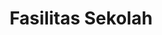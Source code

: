 ---
title: Fasilitas Sekolah
blocks:
  - background: bg-purple-50/80
    headline: Fasilitas Lengkap dan Modern
    tagline: Mendukung Proses Pembelajaran yang Berkualitas
    actions:
      - label: Lihat Galeri
        type: button
        icon:
          name: BiImages
          color: white
        link: /galeri-kontak
      - label: Kunjungi Sekolah
        type: link
        link: /galeri-kontak
    image:
      src: '/uploads/fasilitas-hero.jpg'
      alt: Fasilitas Sekolah
      videoUrl: ''
    _template: hero
  - title: Fasilitas Akademik
    description: Ruang belajar yang nyaman dan dilengkapi teknologi modern
    items:
      - icon:
          name: BiChalkboard
          color: blue
          style: float
        title: Ruang Kelas Ber-AC
        text: >
          32 ruang kelas dengan kapasitas maksimal 25 siswa per kelas, 
          dilengkapi AC, smart board, proyektor, dan sound system untuk 
          kenyamanan belajar optimal.
      - icon:
          name: BiBook
          color: green
          style: float
        title: Perpustakaan Digital
        text: >
          Perpustakaan modern dengan koleksi 5000+ buku fisik dan akses 
          e-book unlimited. Dilengkapi area baca yang nyaman, komputer 
          untuk penelitian, dan sistem peminjaman digital.
      - icon:
          name: BiFlask
          color: red
          style: float
        title: Laboratorium IPA
        text: >
          Laboratorium Fisika, Kimia, dan Biologi dengan peralatan lengkap 
          untuk praktikum. Mendukung pembelajaran berbasis eksperimen 
          dan penelitian ilmiah siswa.
      - icon:
          name: BiDesktop
          color: purple
          style: float
        title: Lab Komputer
        text: >
          2 laboratorium komputer dengan 40 unit PC terbaru, akses internet 
          fiber optic, dan software pembelajaran programming, desain grafis, 
          dan multimedia.
      - icon:
          name: BiGlobe
          color: orange
          style: float
        title: Lab Bahasa
        text: >
          Laboratorium bahasa dengan sistem audio-visual interaktif untuk 
          pembelajaran Bahasa Indonesia, Inggris, dan Arab yang lebih efektif.
      - icon:
          name: BiMicrophone
          color: pink
          style: float
        title: Aula Serbaguna
        text: >
          Aula berkapasitas 500 orang dengan panggung, sound system profesional, 
          dan lighting untuk berbagai acara sekolah dan pertunjukan siswa.
    _template: features
  - title: Fasilitas Olahraga
    description: Berbagai fasilitas olahraga untuk mendukung kesehatan dan prestasi siswa
    items:
      - icon:
          name: BiFootball
          color: green
          style: float
        title: Lapangan Futsal
        text: >
          Lapangan futsal indoor dengan rumput sintetis standar FIFA, 
          pencahayaan LED, dan tribun untuk penonton.
      - icon:
          name: BiBasketball
          color: orange
          style: float
        title: Lapangan Basket
        text: >
          Lapangan basket outdoor dengan ring standar internasional, 
          lantai interlock yang aman, dan pagar pembatas.
      - icon:
          name: BiTrophy
          color: blue
          style: float
        title: Lapangan Voli
        text: >
          Lapangan voli indoor di dalam aula dengan net standar 
          dan lantai yang aman untuk bermain.
      - icon:
          name: BiRun
          color: red
          style: float
        title: Track Lari
        text: >
          Track lari 200 meter mengelilingi lapangan utama dengan 
          permukaan tartrak yang nyaman untuk berlari.
      - icon:
          name: BiSwim
          color: cyan
          style: float
        title: Kolam Renang
        text: >
          Kolam renang semi-olimpik dengan kedalaman 1-2 meter, 
          sistem filtrasi modern, dan area tribun untuk penonton.
      - icon:
          name: BiDumbbell
          color: gray
          style: float
        title: Gymnasium
        text: >
          Ruang fitness dengan berbagai alat olahraga modern untuk 
          latihan fisik dan pengembangan kebugaran siswa.
    _template: features
  - background: bg-zinc-50
    title: Statistik Fasilitas
    description: >-
      Data lengkap fasilitas yang tersedia di sekolah kami untuk 
      mendukung kegiatan pembelajaran dan ekstrakurikuler.
    stats:
      - stat: 32
        type: Ruang Kelas
      - stat: 8
        type: Laboratorium
      - stat: 5
        type: Lapangan Olahraga
      - stat: 50+
        type: Fasilitas Penunjang
    _template: stats
  - title: Fasilitas Penunjang Lainnya
    description: >
      Fasilitas pendukung yang membuat lingkungan sekolah nyaman dan kondusif
      
      
      **Fasilitas Kesehatan:**
      - UKS dengan perawat berpengalaman
      - Ruang isolasi untuk siswa yang sakit
      - Kotak P3K di setiap lantai
      - Kerjasama dengan klinik terdekat
      
      
      **Fasilitas Keamanan:**
      - Security 24 jam dengan CCTV
      - Akses control dengan kartu siswa
      - Emergency button di setiap ruangan
      - Sistem fire alarm dan sprinkler
      
      
      **Fasilitas Transportasi:**
      - Antar jemput sekolah dengan 10 unit bus
      - Area parkir yang luas dan aman
      - Terminal khusus untuk bus sekolah
      - Jalur khusus untuk penjemputan siswa
      
      
      **Fasilitas Makan dan Istirahat:**
      - Kantin sehat dengan menu bergizi
      - Musholla untuk kegiatan ibadah
      - Taman sekolah yang asri
      - Area istirahat yang nyaman
    _template: content
  - title: 'Testimoni tentang Fasilitas'
    description: >-
      Pendapat orang tua dan siswa tentang kualitas fasilitas sekolah kami.
    testimonials:
      - quote: >-
          Fasilitas sekolah ini benar-benar lengkap dan modern. Anak saya 
          sangat senang belajar di sini karena semua kebutuhan tersedia.
        author: Ibu Ratna Sari
        role: Orang Tua Siswa Kelas 5
        avatar: /uploads/testimonials/parent3.jpg
      - quote: >-
          Laboratorium komputernya keren banget! Saya jadi lebih semangat 
          belajar programming dan desain grafis di sekolah.
        author: Rizky Pratama
        role: Siswa Kelas 9
        avatar: /uploads/testimonials/student1.jpg
      - quote: >-
          Perpustakaannya nyaman banget untuk baca dan ngerjain tugas. 
          Koleksi bukunya juga lengkap, ada e-book juga!
        author: Sinta Dewi
        role: Siswa Kelas 8
        avatar: /uploads/testimonials/student2.jpg
    _template: testimonial
  - title: Kunjungi Fasilitas Kami
    description: >-
      Lihat langsung fasilitas lengkap sekolah kami. Jadwalkan kunjungan 
      untuk melihat semua fasilitas yang tersedia.
    actions:
      - label: Jadwalkan Kunjungan
        type: button
        icon:
          name: BiCalendar
          color: white
          style: ''
        link: /galeri-kontak
      - label: Lihat Galeri Foto
        type: link
        link: /galeri-kontak
    _template: cta
---